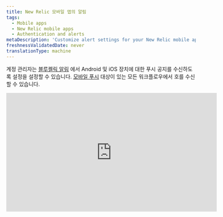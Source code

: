 ```yaml
---
title: New Relic 모바일 앱의 알림
tags:
  - Mobile apps
  - New Relic mobile apps
  - Authentication and alerts
metaDescription: 'Customize alert settings for your New Relic mobile app, including email or push notifications. View and acknowledge view alerting incidents.'
freshnessValidatedDate: never
translationType: machine
---
```


계정 관리자는 [블루켈릭 알림](/docs/alerts-applied-intelligence/new-relic-alerts/get-started/introduction-applied-intelligence) 에서 Android 및 iOS 장치에 대한 푸시 공지를 수신하도록 설정을 설정할 수 있습니다. [모바일 푸시](/docs/alerts-applied-intelligence/notifications/notification-integrations#mobile_push) 대상이 있는 모든 워크플로우에서 <InlinePopover type="alerts"/>호를 수신할 수 있습니다.

<iframe
  width="560"
  height="315"
  src="https://www.youtube.com/embed/bVJZUatrCpY"
  title="YouTube video player"
  frameborder="0"
  allow="accelerometer; autoplay; clipboard-write; encrypted-media; gyroscope; picture-in-picture; web-share"
  allowfullscreen
/>

## 요구 사항 [#requirements]

[New Relic One 사용자 모델](/docs/accounts/original-accounts-billing/original-product-based-pricing/overview-user-models) 과 [원본 사용자 모델](/docs/accounts/original-accounts-billing/original-product-based-pricing/overview-user-models) 모두의 사용자는 모바일 푸시를 [대상](/docs/alerts-applied-intelligence/notifications/notification-integrations#mobile_push) 으로 하는 워크플로를 설정할 수 있습니다.

## 알림 켜기 또는 끄기 [#enabling-alerts]

Android 또는 iOS 앱에서 New Relic 계정에 로그인하면 기기가 자동으로 사용자와 연결됩니다. [워크플로에 모바일 푸시 대상을 추가](/docs/alerts-applied-intelligence/applied-intelligence/incident-workflows/incident-workflows#add-workflow) 해야 합니다.

## 문제 인시던트 세부정보 보기 [#viewing-alerts]

알림은 기기의 잠금 화면에 자동으로 나타납니다. New Relic 앱을 시작하려면:

1. 장치에 따라 다음을 수행하십시오.

   * Android 기기의 경우 알림 창에서 알림을 탭하세요.
   * iOS 기기에서는 화면을 스와이프합니다.

2. 뉴렐릭 앱의

   <DNT>
     **Alerts**
   </DNT>

   메뉴에서 문제를 선택하여 관련 오류 세부정보를 확인하세요.

3. 선택적으로

   <DNT>
     **Acknowledge**
   </DNT>

   선택합니다.

4. 선택적으로 추가 세부정보를 보려면

   <DNT>
     **Overview**
   </DNT>

   ,

   <DNT>
     **Incidents**
   </DNT>

   또는

   <DNT>
     **Issue log**
   </DNT>

   선택합니다.

기본 메뉴의 <DNT>**Alerts**</DNT> 목록에는 시간별로 정렬된 문제가 표시됩니다. 추가 필터를 적용하거나 오른쪽 상단에서 기간을 변경할 수 있습니다.

## 경고 설정 문제 해결 [#troubleshooting]

푸시 알림이 모바일 장치에서 작동하지 않는 경우:

1. [요구 사항](#requirements) 을 충족하는지 확인합니다.
2. [경고가 활성화](#enabling-alerts) 되어 있는지 확인합니다.
3. 모바일 장치의 [알림 설정](#notification-settings) 을 확인하여 New Relic이 푸시 알림을 보낼 수 있는지 확인하십시오.

모바일 장치에 대한 알림 설정이 올바르지만 여전히 알림을 받지 못하는 [경우 계정에서 장치를 삭제](#account-delete) 한 다음 New Relic 애플리케이션을 [제거](#uninstall-app) 하고 [다시 설치](#reinstall-app) 하십시오.

<CollapserGroup>
  <Collapser
    id="notification-settings"
    title="모바일 장치의 알림 설정 확인"
  >
    모바일 장치에 대한 절차를 따르십시오.

    <table>
      <thead>
        <tr>
          <th style={{ width: "150px" }}>
            <DNT>
              **Device**
            </DNT>
          </th>

          <th>
            <DNT>
              **To check notification settings:**
            </DNT>
          </th>
        </tr>
      </thead>

      <tbody>
        <tr>
          <td>
            Android
          </td>

          <td>
            1. Android 기기의

               <DNT>
                 **Settings**
               </DNT>

               에서

               <DNT>
                 **Sound and notification**
               </DNT>

               선택합니다.

            2. 음량 설정을 확인하세요.

            3. 선택사항:

               <DNT>
                 **Also vibrate for calls**
               </DNT>

               (를) 활성화합니다.

            4. <DNT>
                 **Interruptions**
               </DNT>

               에 대한 설정을 확인하세요.

            5. <DNT>
                 **Notification**
               </DNT>

               에 대한 설정을 확인하세요.

            6. <DNT>
                 **App notifications**
               </DNT>

               설정 확인: 뉴렐릭 앱을 선택한 다음

               <DNT>
                 **Block**
               </DNT>

               및

               <DNT>
                 **Priority**
               </DNT>

               설정을 확인합니다.
          </td>
        </tr>

        <tr>
          <td>
            iOS
          </td>

          <td>
            1. [방해 금지 모드](http://support.apple.com/kb/HT5463) 가 꺼져 있는지 확인: iOS

               <DNT>
                 **Settings**
               </DNT>

               앱에서

               <DNT>
                 **Do Not Disturb**
               </DNT>

               선택하고

               <DNT>
                 **Manual**
               </DNT>

               스위치가 꺼져 있는지 확인하세요.

            2. 뉴렐릭 앱이 공지를 보낼 수 있는지 확인하세요. iOS

               <DNT>
                 **Settings**
               </DNT>

               앱에서

               <DNT>
                 **Notifications**
               </DNT>

               선택하고 앱 목록에서 뉴렐릭 앱을 찾으세요.

            3. <DNT>
                 **Allow Notifications**
               </DNT>

               스위치가 켜져 있는지 확인하세요.

            4. 공지 스타일이

               <DNT>
                 **Banners**
               </DNT>

               또는

               <DNT>
                 **Alerts**
               </DNT>

               으로 설정되어 있는지 확인하세요.

            5. 선택사항: 오디오 알림을 활성화하려면

               <DNT>
                 **Sounds**
               </DNT>

               켜기로 설정합니다.
          </td>
        </tr>
      </tbody>
    </table>
  </Collapser>

  <Collapser
    id="account-delete"
    title="New Relic 계정에서 Android 또는 iOS 기기 삭제"
  >
    New Relic 계정에서 모바일 장치를 삭제하려면 NerdGraph API 탐색기를 사용하십시오.

    1. <DNT>**Query**</DNT> actor -> mobilePushNotification -> devices를 선택하고 appVersion, deviceId 및 deviceName을 선택하여 [현재 장치를 확인하세요](https://api.newrelic.com/graphiql?#query=query%20List%20%7B%0A%20%20actor%20%7B%0A%20%20%20%20mobilePushNotification%20%7B%0A%20%20%20%20%20%20devices%20%7B%0A%20%20%20%20%20%20%20%20appVersion%0A%20%20%20%20%20%20%20%20deviceId%0A%20%20%20%20%20%20%20%20deviceName%0A%20%20%20%20%20%20%20%20operatingSystem%0A%20%20%20%20%20%20%7D%0A%20%20%20%20%7D%0A%20%20%7D%0A%7D%0A) . 이 쿼리를 실행하여 장치 목록을 가져옵니다.

    2. <DNT>**Mutate**</DNT> 변형 -> mobilePushNotificationRemoveDevice를 선택하고 위 목록에서 deviceId를 전달하여 장치를 [제거](https://api.newrelic.com/graphiql?#query=mutation%20%7B%0A%20%20mobilePushNotificationRemoveDevice%28deviceId%3A%20%22%22%29%20%7B%0A%20%20%20%20message%0A%20%20%7D%0A%7D%0A) 합니다.

       또는 메뉴 -> 설정의 인앱 <DNT>**Settings**</DNT> 옵션에서 기기를 제거할 수 있습니다.

    3. <DNT>**Push notification devices**</DNT> 아래를 살펴보고 거기에서 제거하세요. iOS에서는 기기를 오른쪽에서 왼쪽으로 슬라이드하여 <DNT>**Delete**</DNT> , Android에서는 <DNT>**Delete**</DNT>

       장치에서 New Relic 앱을 [다시 설치](#uninstall-app) 하는 단계를 계속하십시오.
  </Collapser>

  <Collapser
    id="uninstall-app"
    title="New Relic 모바일 앱 제거"
  >
    절차에 따라 장치에서 New Relic 앱을 제거한 다음 다시 설치하십시오.

    <table>
      <thead>
        <tr>
          <th style={{ width: "150px" }}>
            <DNT>
              **Device**
            </DNT>
          </th>

          <th>
            <DNT>
              **To uninstall the New Relic app:**
            </DNT>
          </th>
        </tr>
      </thead>

      <tbody>
        <tr>
          <td>
            Android
          </td>

          <td>
            1. Android 기기의

               <DNT>
                 **Settings**
               </DNT>

               에서

               <DNT>
                 **Apps**
               </DNT>

               선택한 다음 뉴렐릭 앱을 선택하세요.

            2. <DNT>
                 **Uninstall**
               </DNT>

               선택합니다.

            3. New Relic 앱을 [다시 설치](#reinstall-app) 하는 단계를 계속하십시오.
          </td>
        </tr>

        <tr>
          <td>
            iOS
          </td>

          <td>
            1. iOS 홈 화면에서 New Relic 아이콘이 흔들릴 때까지 길게 누릅니다.

            2. [앱을 삭제](http://support.apple.com/kb/TI135) 하려면

               <DNT>
                 **X**
               </DNT>

               아이콘을 선택하세요.

            3. New Relic 앱을 [다시 설치](#reinstall-app) 하는 단계를 계속하십시오.
          </td>
        </tr>
      </tbody>
    </table>
  </Collapser>

  <Collapser
    id="reinstall-app"
    title="New Relic 모바일 앱 다시 설치"
  >
    New Relic 모바일 앱을 다시 설치하려면:

    1. Android 기기에서 [<DNT>**Google Play Store**</DNT>](https://play.google.com/store/apps/details?id=com.newrelic.rpm) 선택합니다.

       또는

       iOS 기기의 홈 화면에서 [<DNT>**App Store**</DNT> 선택합니다.](https://itunes.apple.com/us/app/new-relic/id594038638?mt=8)

    2. <DNT>**New Relic**</DNT> 을(를) 검색하세요.

    3. 앱을 다운로드합니다.

    4. 다운로드가 완료되면 New Relic 계정으로 New Relic 모바일 앱에 로그인합니다.
  </Collapser>
</CollapserGroup>
